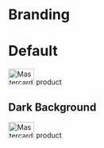 
<Meta title="Foundations/Branding" />

# Branding

# Default

<Canvas>
  <Story name="Default">
    <div class="made-c-branding">
      <img
        src="https://cdn.jsdelivr.net/gh/mastercard/made@main/storybook/stories/assets/images/logo-small.svg"
        alt="Mastercard logo"
        width="52"
        height="32"
      />
      <span class="made-c-branding__link">product</span>
    </div>
  </Story>
</Canvas>

## Dark Background

<Canvas>
  <Story name="Dark Background">
    <div class="made-c-branding made-c-branding--dark">
      <img
        src="https://cdn.jsdelivr.net/gh/mastercard/made@main/storybook/stories/assets/images/logo-small.svg"
        alt="Mastercard logo"
        width="52"
        height="32"
      />
      <span class="made-c-branding__link">product</span>
    </div>
  </Story>
</Canvas>
